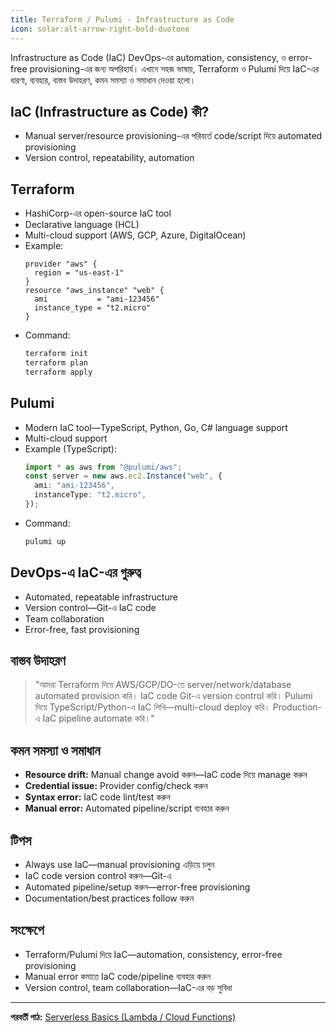 ```yaml
---
title: Terraform / Pulumi - Infrastructure as Code
icon: solar:alt-arrow-right-bold-duotone
---
```


Infrastructure as Code (IaC) DevOps-এর automation, consistency, ও error-free provisioning-এর জন্য অপরিহার্য। এখানে সহজ ভাষায়, Terraform ও Pulumi দিয়ে IaC-এর ধারণা, ব্যবহার, বাস্তব উদাহরণ, কমন সমস্যা ও সমাধান দেওয়া হলো।

## IaC (Infrastructure as Code) কী?
- Manual server/resource provisioning-এর পরিবর্তে code/script দিয়ে automated provisioning
- Version control, repeatability, automation

## Terraform
- HashiCorp-এর open-source IaC tool
- Declarative language (HCL)
- Multi-cloud support (AWS, GCP, Azure, DigitalOcean)
- Example:
    ```hcl
    provider "aws" {
      region = "us-east-1"
    }
    resource "aws_instance" "web" {
      ami           = "ami-123456"
      instance_type = "t2.micro"
    }
    ```
- Command:
    ```bash
    terraform init
    terraform plan
    terraform apply
    ```

## Pulumi
- Modern IaC tool—TypeScript, Python, Go, C# language support
- Multi-cloud support
- Example (TypeScript):
    ```typescript
    import * as aws from "@pulumi/aws";
    const server = new aws.ec2.Instance("web", {
      ami: "ami-123456",
      instanceType: "t2.micro",
    });
    ```
- Command:
    ```bash
    pulumi up
    ```

## DevOps-এ IaC-এর গুরুত্ব
- Automated, repeatable infrastructure
- Version control—Git-এ IaC code
- Team collaboration
- Error-free, fast provisioning

## বাস্তব উদাহরণ

> "আমরা Terraform দিয়ে AWS/GCP/DO-তে server/network/database automated provision করি। IaC code Git-এ version control করি। Pulumi দিয়ে TypeScript/Python-এ IaC লিখি—multi-cloud deploy করি। Production-এ IaC pipeline automate করি।"

## কমন সমস্যা ও সমাধান
- **Resource drift:** Manual change avoid করুন—IaC code দিয়ে manage করুন
- **Credential issue:** Provider config/check করুন
- **Syntax error:** IaC code lint/test করুন
- **Manual error:** Automated pipeline/script ব্যবহার করুন

## টিপস
- Always use IaC—manual provisioning এড়িয়ে চলুন
- IaC code version control করুন—Git-এ
- Automated pipeline/setup করুন—error-free provisioning
- Documentation/best practices follow করুন

## সংক্ষেপে
- Terraform/Pulumi দিয়ে IaC—automation, consistency, error-free provisioning
- Manual error কমাতে IaC code/pipeline ব্যবহার করুন
- Version control, team collaboration—IaC-এর বড় সুবিধা

---

**পরবর্তী পাঠ:** [Serverless Basics (Lambda / Cloud Functions)](/dev-ops/serverless-intro)
